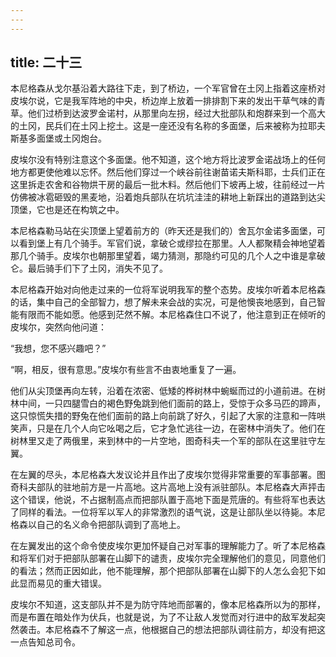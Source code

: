 ```yaml
---
---
---
```

title: 二十三
---



本尼格森从戈尔基沿着大路往下走，到了桥边，一个军官曾在土冈上指着这座桥对皮埃尔说，它是我军阵地的中央，桥边岸上放着一排排割下来的发出干草气味的青草。他们过桥到达波罗金诺村，从那里向左拐，经过大批部队和炮群来到一个高大的土冈，民兵们在土冈上挖土。这是一座还没有名称的多面堡，后来被称为拉耶夫斯基多面堡或土冈炮台。

皮埃尔没有特别注意这个多面堡。他不知道，这个地方将比波罗金诺战场上的任何地方都更使他难以忘怀。然后他们穿过一个峡谷前往谢苗诺夫斯科耶，士兵们正在这里拆走农舍和谷物烘干房的最后一批木料。然后他们下坡再上坡，往前经过一片仿佛被冰雹砸毁的黑麦地，沿着炮兵部队在坑坑洼洼的耕地上新踩出的道路到达尖顶堡，它也是还在构筑之中。

本尼格森勒马站在尖顶堡上望着前方的（昨天还是我们的）舍瓦尔金诺多面堡，可以看到堡上有几个骑手。军官们说，拿破仑或缪拉在那里。人人都聚精会神地望着那几个骑手。皮埃尔也朝那里望着，竭力猜测，那隐约可见的几个人之中谁是拿破仑。最后骑手们下了土冈，消失不见了。

本尼格森开始对向他走过来的一位将军说明我军的整个态势。皮埃尔听着本尼格森的话，集中自己的全部智力，想了解未来会战的实况，可是他懊丧地感到，自己智能有限而不能如愿。他感到茫然不解。本尼格森住口不说了，他注意到正在倾听的皮埃尔，突然向他问道：

“我想，您不感兴趣吧？”

“啊，相反，很有意思。”皮埃尔有些言不由衷地重复了一遍。

他们从尖顶堡再向左转，沿着在浓密、低矮的桦树林中蜿蜒而过的小道前进。在树林中间，一只四腿雪白的褐色野兔跳到他们面前的路上，受惊于众多马匹的蹄声，这只惊慌失措的野兔在他们面前的路上向前跳了好久，引起了大家的注意和一阵哄笑声，只是在几个人向它吆喝之后，它才急忙逃往一边，在密林中消失了。他们在树林里又走了两俄里，来到林中的一片空地，图奇科夫一个军的部队在这里驻守左翼。

在左翼的尽头，本尼格森大发议论并且作出了皮埃尔觉得非常重要的军事部署。图奇科夫部队的驻地前方是一片高地。这片高地上没有派驻部队。本尼格森大声抨击这个错误，他说，不占据制高点而把部队置于高地下面是荒唐的。有些将军也表达了同样的看法。一位将军以军人的非常激烈的语气说，这是让部队坐以待毙。本尼格森以自己的名义命令把部队调到了高地上。

在左翼发出的这个命令使皮埃尔更加怀疑自己对军事的理解能力了。听了本尼格森和将军们对于把部队部署在山脚下的谴责，皮埃尔完全理解他们的意见，同意他们的看法；然而正因如此，他不能理解，那个把部队部署在山脚下的人怎么会犯下如此显而易见的重大错误。

皮埃尔不知道，这支部队并不是为防守阵地而部署的，像本尼格森所以为的那样，而是布置在暗处作为伏兵，也就是说，为了不让敌人发觉而对行进中的敌军发起突然袭击。本尼格森不了解这一点，他根据自己的想法把部队调往前方，却没有把这一点告知总司令。